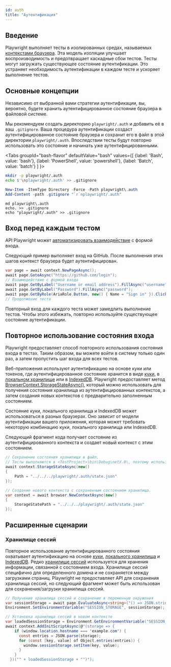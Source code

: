 ```yaml
---
id: auth
title: "Аутентификация"
---
```


## Введение

Playwright выполняет тесты в изолированных средах, называемых [контекстами браузера](./browser-contexts.mdx). Эта модель изоляции улучшает воспроизводимость и предотвращает каскадные сбои тестов. Тесты могут загружать существующее состояние аутентификации. Это устраняет необходимость аутентификации в каждом тесте и ускоряет выполнение тестов.

## Основные концепции

Независимо от выбранной вами стратегии аутентификации, вы, вероятно, будете хранить аутентифицированное состояние браузера в файловой системе.

Мы рекомендуем создать директорию `playwright/.auth` и добавить её в ваш `.gitignore`. Ваша процедура аутентификации создаст аутентифицированное состояние браузера и сохранит его в файл в этой директории `playwright/.auth`. Впоследствии тесты будут повторно использовать это состояние и начинать уже аутентифицированными.

<Tabs
  groupId="bash-flavor"
  defaultValue="bash"
  values={[
    {label: 'Bash', value: 'bash'},
    {label: 'PowerShell', value: 'powershell'},
    {label: 'Batch', value: 'batch'}
  ]
}>
<TabItem value="bash">

```bash
mkdir -p playwright/.auth
echo $'\nplaywright/.auth' >> .gitignore
```

</TabItem>
<TabItem value="powershell">

```powershell
New-Item -ItemType Directory -Force -Path playwright\.auth
Add-Content -path .gitignore "`r`nplaywright/.auth"
```

</TabItem>
<TabItem value="batch">

```batch
md playwright\.auth
echo. >> .gitignore
echo "playwright/.auth" >> .gitignore
```

</TabItem>
</Tabs>

## Вход перед каждым тестом

API Playwright может [автоматизировать взаимодействие](./input.mdx) с формой входа.

Следующий пример выполняет вход на GitHub. После выполнения этих шагов контекст браузера будет аутентифицирован.

```csharp
var page = await context.NewPageAsync();
await page.GotoAsync("https://github.com/login");
// Взаимодействие с формой входа
await page.GetByLabel("Username or email address").FillAsync("username");
await page.GetByLabel("Password").FillAsync("password");
await page.GetByRole(AriaRole.Button, new() { Name = "Sign in" }).ClickAsync();
// Продолжение теста
```

Повторный вход для каждого теста может замедлить выполнение тестов. Чтобы этого избежать, повторно используйте существующее состояние аутентификации.

## Повторное использование состояния входа

Playwright предоставляет способ повторного использования состояния входа в тестах. Таким образом, вы можете войти в систему только один раз, а затем пропустить шаг входа для всех тестов.

Веб-приложения используют аутентификацию на основе куки или токенов, где аутентифицированное состояние хранится в виде [куки](https://developer.mozilla.org/ru/docs/Web/HTTP/Cookies), в [локальном хранилище](https://developer.mozilla.org/ru/docs/Web/API/Storage) или в [IndexedDB](https://developer.mozilla.org/ru/docs/Web/API/IndexedDB_API). Playwright предоставляет метод [BrowserContext.StorageStateAsync()](/api/class-browsercontext.mdx#browser-context-storage-state), который можно использовать для получения состояния хранилища из аутентифицированных контекстов, а затем создания новых контекстов с предварительно заполненным состоянием.

Состояние куки, локального хранилища и IndexedDB может использоваться в разных браузерах. Оно зависит от модели аутентификации вашего приложения, которая может требовать некоторую комбинацию куки, локального хранилища или IndexedDB.

Следующий фрагмент кода получает состояние из аутентифицированного контекста и создает новый контекст с этим состоянием.

```csharp
// Сохранение состояния хранилища в файл.
// Тесты выполняются в <TestProject>\bin\Debug\netX.0\, поэтому используется относительный путь для ссылки на playwright/.auth, созданный в корне проекта
await context.StorageStateAsync(new()
{
    Path = "../../../playwright/.auth/state.json"
});

// Создание нового контекста с сохраненным состоянием хранилища.
var context = await browser.NewContextAsync(new()
{
    StorageStatePath = "../../../playwright/.auth/state.json"
});
```

## Расширенные сценарии

### Хранилище сессий

Повторное использование аутентифицированного состояния охватывает аутентификацию на основе [куки](https://developer.mozilla.org/ru/docs/Web/HTTP/Cookies), [локального хранилища](https://developer.mozilla.org/ru/docs/Web/API/Storage) и [IndexedDB](https://developer.mozilla.org/ru/docs/Web/API/IndexedDB_API). Редко [хранилище сессий](https://developer.mozilla.org/ru/docs/Web/API/Window/sessionStorage) используется для хранения информации, связанной с состоянием входа. Хранилище сессий специфично для определенного домена и не сохраняется между загрузками страниц. Playwright не предоставляет API для сохранения хранилища сессий, но следующий фрагмент может быть использован для сохранения/загрузки хранилища сессий.

```csharp
// Получение хранилища сессий и сохранение в переменную окружения
var sessionStorage = await page.EvaluateAsync<string>("() => JSON.stringify(sessionStorage)");
Environment.SetEnvironmentVariable("SESSION_STORAGE", sessionStorage);

// Установка хранилища сессий в новом контексте
var loadedSessionStorage = Environment.GetEnvironmentVariable("SESSION_STORAGE");
await context.AddInitScriptAsync(@"(storage => {
    if (window.location.hostname === 'example.com') {
      const entries = JSON.parse(storage);
      for (const [key, value] of Object.entries(entries)) {
        window.sessionStorage.setItem(key, value);
      }
    }
  })('" + loadedSessionStorage + "')");
```

[Accessibility]: /api/class-accessibility.mdx "Accessibility"
[APIRequest]: /api/class-apirequest.mdx "APIRequest"
[APIRequestContext]: /api/class-apirequestcontext.mdx "APIRequestContext"
[APIResponse]: /api/class-apiresponse.mdx "APIResponse"
[APIResponseAssertions]: /api/class-apiresponseassertions.mdx "APIResponseAssertions"
[Browser]: /api/class-browser.mdx "Browser"
[BrowserContext]: /api/class-browsercontext.mdx "BrowserContext"
[BrowserType]: /api/class-browsertype.mdx "BrowserType"
[CDPSession]: /api/class-cdpsession.mdx "CDPSession"
[CDPSessionEvent]: /api/class-cdpsessionevent.mdx "CDPSessionEvent"
[Clock]: /api/class-clock.mdx "Clock"
[ConsoleMessage]: /api/class-consolemessage.mdx "ConsoleMessage"
[Dialog]: /api/class-dialog.mdx "Dialog"
[Download]: /api/class-download.mdx "Download"
[ElementHandle]: /api/class-elementhandle.mdx "ElementHandle"
[FileChooser]: /api/class-filechooser.mdx "FileChooser"
[FormData]: /api/class-formdata.mdx "FormData"
[Frame]: /api/class-frame.mdx "Frame"
[FrameLocator]: /api/class-framelocator.mdx "FrameLocator"
[JSHandle]: /api/class-jshandle.mdx "JSHandle"
[Keyboard]: /api/class-keyboard.mdx "Keyboard"
[Locator]: /api/class-locator.mdx "Locator"
[LocatorAssertions]: /api/class-locatorassertions.mdx "LocatorAssertions"
[Mouse]: /api/class-mouse.mdx "Mouse"
[Page]: /api/class-page.mdx "Page"
[PageAssertions]: /api/class-pageassertions.mdx "PageAssertions"
[Playwright]: /api/class-playwright.mdx "Playwright"
[PlaywrightAssertions]: /api/class-playwrightassertions.mdx "PlaywrightAssertions"
[Request]: /api/class-request.mdx "Request"
[Response]: /api/class-response.mdx "Response"
[Route]: /api/class-route.mdx "Route"
[Selectors]: /api/class-selectors.mdx "Selectors"
[TimeoutError]: /api/class-timeouterror.mdx "TimeoutError"
[Touchscreen]: /api/class-touchscreen.mdx "Touchscreen"
[Tracing]: /api/class-tracing.mdx "Tracing"
[Video]: /api/class-video.mdx "Video"
[WebError]: /api/class-weberror.mdx "WebError"
[WebSocket]: /api/class-websocket.mdx "WebSocket"
[WebSocketFrame]: /api/class-websocketframe.mdx "WebSocketFrame"
[WebSocketRoute]: /api/class-websocketroute.mdx "WebSocketRoute"
[Worker]: /api/class-worker.mdx "Worker"
[Element]: https://developer.mozilla.org/en-US/docs/Web/API/element "Element"
[EvaluationArgument]: /evaluating.mdx#evaluation-argument "EvaluationArgument"
[Promise]: https://developer.mozilla.org/en-US/docs/Web/JavaScript/Reference/Global_Objects/Promise "Promise"
[iterator]: https://developer.mozilla.org/en-US/docs/Web/JavaScript/Reference/Iteration_protocols "Iterator"
[origin]: https://developer.mozilla.org/en-US/docs/Glossary/Origin "Origin"
[selector]: https://developer.mozilla.org/en-US/docs/Web/CSS/CSS_Selectors "selector"
[Serializable]: https://developer.mozilla.org/en-US/docs/Web/JavaScript/Reference/Global_Objects/JSON/stringify#Description "Serializable"
[UIEvent.detail]: https://developer.mozilla.org/en-US/docs/Web/API/UIEvent/detail "UIEvent.detail"
[UnixTime]: https://en.wikipedia.org/wiki/Unix_time "Unix Time"
[xpath]: https://developer.mozilla.org/en-US/docs/Web/XPath "xpath"

[bool]: https://docs.microsoft.com/en-us/dotnet/api/system.boolean "bool"
[Date]: https://learn.microsoft.com/en-us/dotnet/api/system.datetime "DateTime"
[double]: https://docs.microsoft.com/en-us/dotnet/api/system.double "double"
[byte]: https://docs.microsoft.com/en-us/dotnet/api/system.byte "byte"
[int]: https://docs.microsoft.com/en-us/dotnet/api/system.int32 "int"
[long]: https://docs.microsoft.com/en-us/dotnet/api/system.int64 "long"
[void]: https://docs.microsoft.com/en-us/dotnet/csharp/language-reference/builtin-types/void "void"
[string]: https://docs.microsoft.com/en-us/dotnet/api/system.string "string"
[URL]: https://nodejs.org/api/url.html "URL"
[Regex]: https://docs.microsoft.com/en-us/dotnet/api/system.text.regularexpressions.regex "Regex"

[Action]: https://docs.microsoft.com/en-us/dotnet/api/system.action-1 "Action"
[Func]: https://docs.microsoft.com/en-us/dotnet/api/system.func-2 "Func"
[IEnumerable]: https://docs.microsoft.com/en-us/dotnet/api/system.collections.ienumerable "IEnumerable"
[IDictionary]: https://docs.microsoft.com/en-us/dotnet/api/system.collections.idictionary "IDictionary"
[Task]: https://docs.microsoft.com/en-us/dotnet/api/system.threading.tasks.task?view=net-5.0 "Task"
[IReadOnlyDictionary]: https://docs.microsoft.com/en-us/dotnet/api/system.collections.generic.ireadonlydictionary-2 "IReadOnlyDictionary"
[JsonElement]: https://docs.microsoft.com/en-us/dotnet/api/system.text.json.jsonelement "JsonElement"

[all available image tags]: https://mcr.microsoft.com/en-us/product/playwright/dotnet/about "all available image tags"
[Microsoft Artifact Registry]: https://mcr.microsoft.com/en-us/product/playwright/dotnet/about "Microsoft Artifact Registry"
[Dockerfile.noble]: https://github.com/microsoft/playwright-dotnet/blob/main/utils/docker/Dockerfile.noble "Dockerfile.noble"
